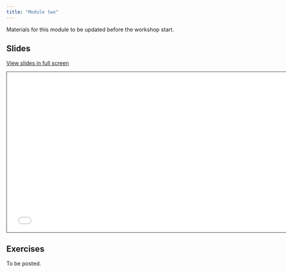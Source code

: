 ```yaml
---
title: "Module two"
---
```


::: callout-note
Materials for this module to be updated before the workshop start.
:::

## Slides

[View slides in full screen](2-module-two.html)

```{=html}
<iframe class="slide-deck" src="2-module-two.html" height="420" width="747" style="border: 1px solid #2e3846;"></iframe>
```
## Exercises

To be posted.
